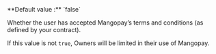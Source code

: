 <ParamField body="TermsAndConditionsAccepted" type="boolean" required>
  **Default value :** `false`
  
  Whether the user has accepted Mangopay’s terms and conditions (as defined by your contract).

  If this value is not `true`, Owners will be limited in their use of Mangopay.
</ParamField>